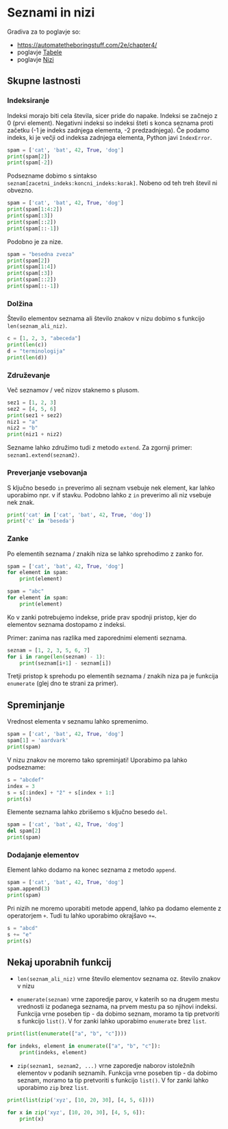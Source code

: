 # Seznami in nizi

Gradiva za to poglavje so:

-   <https://automatetheboringstuff.com/2e/chapter4/>
-   poglavje
    [Tabele](https://lusy.fri.uni-lj.si/ucbenik/book/1204/index.html)
-   poglavje
    [Nizi](https://lusy.fri.uni-lj.si/ucbenik/book/1206/index.html)

## Skupne lastnosti

### Indeksiranje

Indeksi morajo biti cela števila, sicer pride do napake. Indeksi se
začnejo z 0 (prvi element). Negativni indeksi so indeksi šteti s konca
seznama proti začetku (-1 je indeks zadnjega elementa, -2 predzadnjega).
Če podamo indeks, ki je večji od indeksa zadnjega elementa, Python javi
`IndexError`.

```python
spam = ['cat', 'bat', 42, True, 'dog']
print(spam[2])
print(spam[-2])
```

Podsezname dobimo s sintakso
`seznam[zacetni_indeks:koncni_indeks:korak]`. Nobeno od teh treh števil
ni obvezno.

```python
spam = ['cat', 'bat', 42, True, 'dog']
print(spam[1:4:2])
print(spam[:3])
print(spam[::2])
print(spam[::-1])
```

Podobno je za nize.

```python
spam = "besedna zveza"
print(spam[2])
print(spam[1:4])
print(spam[:3])
print(spam[::2])
print(spam[::-1])
```

### Dolžina

Število elementov seznama ali število znakov v nizu dobimo s funkcijo
`len(seznam_ali_niz)`.

```python
c = [1, 2, 3, "abeceda"]
print(len(c))
d = "terminologija"
print(len(d))
```

### Združevanje

Več seznamov / več nizov staknemo s plusom.

```python
sez1 = [1, 2, 3]
sez2 = [4, 5, 6]
print(sez1 + sez2)
niz1 = "a"
niz2 = "b"
print(niz1 + niz2)
```

Sezname lahko združimo tudi z metodo `extend`. Za zgornji primer:
`seznam1.extend(seznam2)`.

### Preverjanje vsebovanja

S ključno besedo `in` preverimo ali seznam vsebuje nek element, kar
lahko uporabimo npr. v if stavku. Podobno lahko z `in` preverimo ali niz
vsebuje nek znak.

```python
print('cat' in ['cat', 'bat', 42, True, 'dog'])
print('c' in 'beseda')
```

### Zanke

Po elementih seznama / znakih niza se lahko sprehodimo z zanko for.

```python
spam = ['cat', 'bat', 42, True, 'dog']
for element in spam:
    print(element)
```

```python
spam = "abc"
for element in spam:
    print(element)
```

Ko v zanki potrebujemo indekse, pride prav spodnji pristop, kjer do
elementov seznama dostopamo z indeksi.

Primer: zanima nas razlika med zaporednimi elementi seznama.

```python
seznam = [1, 2, 3, 5, 6, 7]
for i in range(len(seznam) - 1):
    print(seznam[i+1] - seznam[i])
```

Tretji pristop k sprehodu po elementih seznama / znakih niza pa je
funkcija `enumerate` (glej dno te strani za primer).

## Spreminjanje

Vrednost elementa v seznamu lahko spremenimo.

```python
spam = ['cat', 'bat', 42, True, 'dog']
spam[1] = 'aardvark'
print(spam)
```

V nizu znakov ne moremo tako spreminjati! Uporabimo pa lahko podsezname:

```python
s = "abcdef"
index = 3
s = s[:index] + "ž" + s[index + 1:]
print(s)
```

Elemente seznama lahko zbrišemo s ključno besedo `del`.

```python
spam = ['cat', 'bat', 42, True, 'dog']
del spam[2]
print(spam)
```

### Dodajanje elementov

Element lahko dodamo na konec seznama z metodo `append`.

```python
spam = ['cat', 'bat', 42, True, 'dog']
spam.append(3)
print(spam)
```

Pri nizih ne moremo uporabiti metode append, lahko pa dodamo elemente z
operatorjem `+`. Tudi tu lahko uporabimo okrajšavo `+=`.

```python
s = "abcd"
s += "e"
print(s)
```

## Nekaj uporabnih funkcij

-   `len(seznam_ali_niz)` vrne število elementov seznama oz. število
    znakov v nizu

-   `enumerate(seznam)` vrne zaporedje parov, v katerih so na drugem
    mestu vrednosti iz podanega seznama, na prvem mestu pa so njihovi
    indeksi. Funkcija vrne poseben tip - da dobimo seznam, moramo ta tip
    pretvoriti s funkcijo `list()`. V for zanki lahko uporabimo
    `enumerate` brez `list`.

```python
print(list(enumerate(["a", "b", "c"])))
```

```python
for indeks, element in enumerate(["a", "b", "c"]):
    print(indeks, element)
```

-   `zip(seznam1, seznam2, ...)` vrne zaporedje naborov istoležnih
    elementov v podanih seznamih. Funkcija vrne poseben tip - da dobimo
    seznam, moramo ta tip pretvoriti s funkcijo `list()`. V for zanki
    lahko uporabimo `zip` brez `list`.

```python
print(list(zip('xyz', [10, 20, 30], [4, 5, 6])))
```

```python
for x in zip('xyz', [10, 20, 30], [4, 5, 6]):
    print(x)
```
